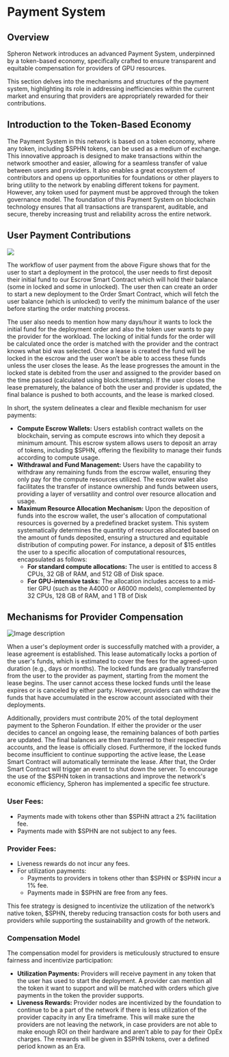 
# Payment System

## Overview

Spheron Network introduces an advanced Payment System, underpinned by a token-based economy, specifically crafted to ensure transparent and equitable compensation for providers of GPU resources. 

This section delves into the mechanisms and structures of the payment system, highlighting its role in addressing inefficiencies within the current market and ensuring that providers are appropriately rewarded for their contributions.

## Introduction to the Token-Based Economy
The Payment System in this network is based on a token economy, where any token, including $SPHN tokens, can be used as a medium of exchange. This innovative approach is designed to make transactions within the network smoother and easier, allowing for a seamless transfer of value between users and providers. It also enables a great ecosystem of contributors and opens up opportunities for foundations or other players to bring utility to the network by enabling different tokens for payment. However, any token used for payment must be approved through the token governance model.
The foundation of this Payment System on blockchain technology ensures that all transactions are transparent, auditable, and secure, thereby increasing trust and reliability across the entire network.

## User Payment Contributions

![](https://dev-to-uploads.s3.amazonaws.com/uploads/articles/h81w77c5dufckvif594v.png)

The workflow of user payment from the above Figure shows that for the user to start a deployment in the protocol, the user needs to first deposit their initial fund to our Escrow Smart Contract which will hold their balance (some in locked and some in unlocked). The user then can create an order to start a new deployment to the Order Smart Contract, which will fetch the user balance (which is unlocked) to verify the minimum balance of the user before starting the order matching process.

The user also needs to mention how many days/hour it wants to lock the initial fund for the deployment order and also the token user wants to pay the provider for the workload. The locking of initial funds for the order will be calculated once the order is matched with the provider and the contract knows what bid was selected. Once a lease is created the fund will be locked in the escrow and the user won’t be able to access these funds unless the user closes the lease. As the lease progresses the amount in the locked state is debited from the user and assigned to the provider based on the time passed (calculated using block.timestamp). If the user closes the lease prematurely, the balance of both the user and provider is updated, the final balance is pushed to both accounts, and the lease is marked closed.

In short, the system delineates a clear and flexible mechanism for user payments:

- **Compute Escrow Wallets:** Users establish contract wallets on the blockchain, serving as compute escrows into which they deposit a minimum amount. This escrow system allows users to deposit an array of tokens, including $SPHN, offering the flexibility to manage their funds according to compute usage.
- **Withdrawal and Fund Management:** Users have the capability to withdraw any remaining funds from the escrow wallet, ensuring they only pay for the compute resources utilized. The escrow wallet also facilitates the transfer of instance ownership and funds between users, providing a layer of versatility and control over resource allocation and usage.
- **Maximum Resource Allocation Mechanism:** Upon the deposition of funds into the escrow wallet, the user's allocation of computational resources is governed by a predefined bracket system. This system systematically determines the quantity of resources allocated based on the amount of funds deposited, ensuring a structured and equitable distribution of computing power. For instance, a deposit of $15 entitles the user to a specific allocation of computational resources, encapsulated as follows:
    - **For standard compute allocations:** The user is entitled to access 8 CPUs, 32 GB of RAM, and 512 GB of Disk space.
    - **For GPU-intensive tasks:** The allocation includes access to a mid-tier GPU (such as the A4000 or A6000 models), complemented by 32 CPUs, 128 GB of RAM, and 1 TB of Disk

## Mechanisms for Provider Compensation

![Image description](https://dev-to-uploads.s3.amazonaws.com/uploads/articles/0qxu99iezy4jle6dfsv3.png)

When a user's deployment order is successfully matched with a provider, a lease agreement is established. This lease automatically locks a portion of the user's funds, which is estimated to cover the fees for the agreed-upon duration (e.g., days or months). The locked funds are gradually transferred from the user to the provider as payment, starting from the moment the lease begins. The user cannot access these locked funds until the lease expires or is canceled by either party.
However, providers can withdraw the funds that have accumulated in the escrow account associated with their deployments. 

Additionally, providers must contribute 20% of the total deployment payment to the Spheron Foundation.
If either the provider or the user decides to cancel an ongoing lease, the remaining balances of both parties are updated. The final balances are then transferred to their respective accounts, and the lease is officially closed. Furthermore, if the locked funds become insufficient to continue supporting the active lease, the Lease Smart Contract will automatically terminate the lease. After that, the Order Smart Contract will trigger an event to shut down the server.
To encourage the use of the $SPHN token in transactions and improve the network's economic efficiency, Spheron has implemented a specific fee structure.

### User Fees:

- Payments made with tokens other than $SPHN attract a 2% facilitation fee.
- Payments made with $SPHN are not subject to any fees.

### Provider Fees:
- Liveness rewards do not incur any fees.
- For utilization payments:
    - Payments to providers in tokens other than $SPHN or $SPHN incur a 1% fee.
    - Payments made in $SPHN are free from any fees.

This fee strategy is designed to incentivize the utilization of the network’s native token, $SPHN, thereby reducing transaction costs for both users and providers while supporting the sustainability and growth of the network.

### Compensation Model
The compensation model for providers is meticulously structured to ensure fairness and incentivize participation:
- **Utilization Payments:** Providers will receive payment in any token that the user has used to start the deployment. A provider can mention all the token it want to support and will be matched with orders which give payments in the token the provider supports. 
- **Liveness Rewards:** Provider nodes are incentivized by the foundation to continue to be a part of the network if there is less utilization of the provider capacity in any Era timeframe. This will make sure the providers are not leaving the network, in case providers are not able to make enough ROI on their hardware and aren’t able to pay for their OpEx charges. The rewards will be given in $SPHN tokens, over a defined period known as an Era.


<Navigation name="Payment System" />
